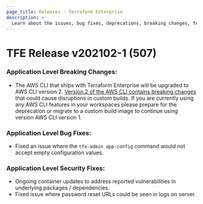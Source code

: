 ```yaml
---
page_title: Releases - Terraform Enterprise
description: >-
  Learn about the issues, bug fixes, deprecations, breaking changes, features and security fixes for the v202102-1 (507) release.
---
```


# TFE Release v202102-1 (507)

### Application Level Breaking Changes:

* The AWS CLI that ships with Terraform Enterprise will be upgraded to AWS CLI version 2. [Version 2 of the AWS CLI contains breaking changes](https://docs.aws.amazon.com/cli/latest/userguide/cliv2-migration.html) that could cause disruptions in custom builds. If you are currently using any AWS CLI features in your workspaces please prepare for the deprecation or migrate to a custom build image to continue using version AWS CLI version 1.

### Application Level Bug Fixes:

* Fixed an issue where the `tfe-admin app-config` command would not accept empty configuration values.

### Application Level Security Fixes:

* Ongoing container updates to address reported vulnerabilities in underlying packages / dependencies.
* Fixed issue where password reset URLs could be seen in logs on server.
